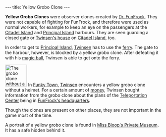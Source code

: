 ---
title: Yellow Grobo Clone
---

{{twinsunica import}}{{Infobox Enemy
 |image=
 |race=grobo
 |gender=male
 |size=average
 |lba1=yes
 |lba2=
 |alignment=
 |occupation=
 |requires=Yellow
 |melee=yes
 |ranged=
 |magic=
 |explosive=
 |range=
 |speed=14.4 kph average; 18 maximum
 |damage=8%
 |rate=2 seconds
 |reaction=Moves sideways
 |recovery=0.7 seconds
}}

'''Yellow Grobo Clones''' were observer clones created by [[Dr. FunFrock]]. They were not capable of fighting for FunFrock, and therefore were used as normal workers, for example to keep an eye on the passengers at the [[Citadel Island harbour|Citadel Island]] and [[Principal Island harbour|Principal Island]] harbours. They are seen guarding a closed gate or [[Twinsen's house]] on [[Citadel Island]], too.

In order to get to [[Principal Island]], [[Twinsen]] has to use the [[ferry]]. The gate to the harbour, however, is blocked by a yellow grobo clone. After defeating it with his [[magic ball]], Twinsen is able to get onto the ferry.

[[Image:Grclone.gif|right|70px|frame|The grobo clone without a helmet]]
In [[Funky Town]], [[Twinsen]] encounters a yellow grobo clone without a helmet. For a certain amount of [[Kash|money]], Twinsen bought information from the grobo clone about the plans of the [[Teleportation Center]] being in [[FunFrock's headquarters]].

Though the clones are present on other places, they are not important in the game most of the time.

A portrait of a yellow grobo clone is found in [[Miss Bloop's Private Museum]]. It has a safe hidden behind it.

<!-- remove these category links when they're all automated by categorizers...
[[Category: Clones]]
[[Category: Yellow enemies]]
[[Category: Melee fighters]]
[[Category: Average characters]]
[[Category: FunFrock's army]]
[[Category: Grobos]] -->